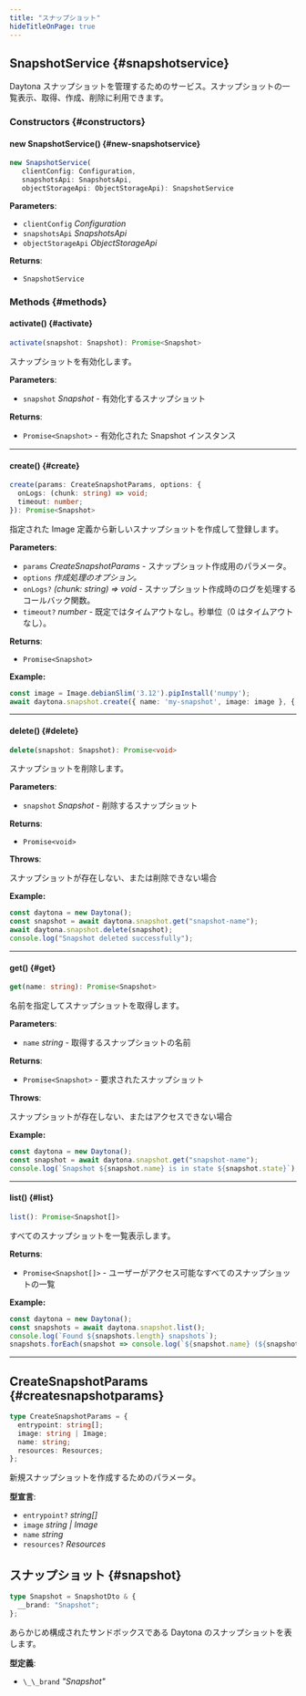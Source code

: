```yaml
---
title: "スナップショット"
hideTitleOnPage: true
---
```


## SnapshotService \{#snapshotservice\}

Daytona スナップショットを管理するためのサービス。スナップショットの一覧表示、取得、作成、削除に利用できます。

### Constructors \{#constructors\}

#### new SnapshotService() \{#new-snapshotservice\}

```ts
new SnapshotService(
   clientConfig: Configuration, 
   snapshotsApi: SnapshotsApi, 
   objectStorageApi: ObjectStorageApi): SnapshotService
```

**Parameters**:

* `clientConfig` *Configuration*
* `snapshotsApi` *SnapshotsApi*
* `objectStorageApi` *ObjectStorageApi*

**Returns**:

* `SnapshotService`

### Methods \{#methods\}

#### activate() \{#activate\}

```ts
activate(snapshot: Snapshot): Promise<Snapshot>
```

スナップショットを有効化します。

**Parameters**:

* `snapshot` *Snapshot* - 有効化するスナップショット

**Returns**:

* `Promise<Snapshot>` - 有効化された Snapshot インスタンス

***

#### create() \{#create\}

```ts
create(params: CreateSnapshotParams, options: {
  onLogs: (chunk: string) => void;
  timeout: number;
}): Promise<Snapshot>
```

指定された Image 定義から新しいスナップショットを作成して登録します。

**Parameters**:

* `params` *CreateSnapshotParams* - スナップショット作成用のパラメータ。
* `options` *作成処理のオプション。*
* `onLogs?` *(chunk: string) =&gt; void* - スナップショット作成時のログを処理するコールバック関数。
* `timeout?` *number* - 既定ではタイムアウトなし。秒単位（0 はタイムアウトなし）。

**Returns**:

* `Promise<Snapshot>`

**Example:**

```ts
const image = Image.debianSlim('3.12').pipInstall('numpy');
await daytona.snapshot.create({ name: 'my-snapshot', image: image }, { onLogs: console.log });
```

***

#### delete() \{#delete\}

```ts
delete(snapshot: Snapshot): Promise<void>
```

スナップショットを削除します。

**Parameters**:

* `snapshot` *Snapshot* - 削除するスナップショット

**Returns**:

* `Promise<void>`

**Throws**:

スナップショットが存在しない、または削除できない場合

**Example:**

```ts
const daytona = new Daytona();
const snapshot = await daytona.snapshot.get("snapshot-name");
await daytona.snapshot.delete(snapshot);
console.log("Snapshot deleted successfully");
```

***

#### get() \{#get\}

```ts
get(name: string): Promise<Snapshot>
```

名前を指定してスナップショットを取得します。

**Parameters**:

* `name` *string* - 取得するスナップショットの名前

**Returns**:

* `Promise<Snapshot>` - 要求されたスナップショット

**Throws**:

スナップショットが存在しない、またはアクセスできない場合

**Example:**

```ts
const daytona = new Daytona();
const snapshot = await daytona.snapshot.get("snapshot-name");
console.log(`Snapshot ${snapshot.name} is in state ${snapshot.state}`);
```

***

#### list() \{#list\}

```ts
list(): Promise<Snapshot[]>
```

すべてのスナップショットを一覧表示します。

**Returns**:

* `Promise<Snapshot[]>` - ユーザーがアクセス可能なすべてのスナップショットの一覧

**Example:**

```ts
const daytona = new Daytona();
const snapshots = await daytona.snapshot.list();
console.log(`Found ${snapshots.length} snapshots`);
snapshots.forEach(snapshot => console.log(`${snapshot.name} (${snapshot.imageName})`));
```

***

## CreateSnapshotParams \{#createsnapshotparams\}

```ts
type CreateSnapshotParams = {
  entrypoint: string[];
  image: string | Image;
  name: string;
  resources: Resources;
};
```

新規スナップショットを作成するためのパラメータ。

**型宣言**:

* `entrypoint?` *string[]*
* `image` *string | Image*
* `name` *string*
* `resources?` *Resources*

## スナップショット \{#snapshot\}

```ts
type Snapshot = SnapshotDto & {
  __brand: "Snapshot";
};
```

あらかじめ構成されたサンドボックスである Daytona のスナップショットを表します。

**型定義**:

* `\_\_brand` *&quot;Snapshot&quot;*
